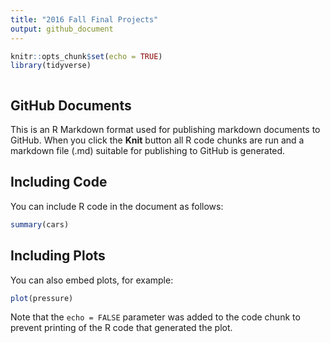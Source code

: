 ```yaml
---
title: "2016 Fall Final Projects"
output: github_document
---
```


```r
knitr::opts_chunk$set(echo = TRUE)
library(tidyverse)
```


```r

```


## GitHub Documents

This is an R Markdown format used for publishing markdown documents to GitHub. When you click the **Knit** button all R code chunks are run and a markdown file (.md) suitable for publishing to GitHub is generated.

## Including Code

You can include R code in the document as follows:

```r
summary(cars)
```

## Including Plots

You can also embed plots, for example:

```r
plot(pressure)
```

Note that the `echo = FALSE` parameter was added to the code chunk to prevent printing of the R code that generated the plot.

